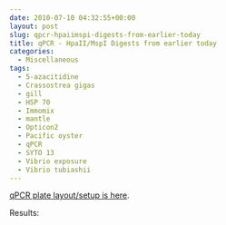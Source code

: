 ```yaml
---
date: 2010-07-10 04:32:55+00:00
layout: post
slug: qpcr-hpaiimspi-digests-from-earlier-today
title: qPCR - HpaII/MspI Digests from earlier today
categories:
  - Miscellaneous
tags:
  - 5-azacitidine
  - Crassostrea gigas
  - gill
  - HSP 70
  - Immomix
  - mantle
  - Opticon2
  - Pacific oyster
  - qPCR
  - SYTO 13
  - Vibrio exposure
  - Vibrio tubiashii
---
```


[qPCR plate layout/setup is here](https://eagle.fish.washington.edu/Arabidopsis/Notebook%20Workup%20Files/20100709-01.jpg).

Results:
